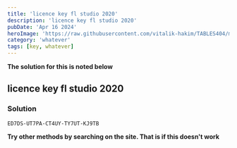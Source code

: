 ```yaml
---
title: 'licence key fl studio 2020'
description: 'licence key fl studio 2020'
pubDate: 'Apr 16 2024'
heroImage: 'https://raw.githubusercontent.com/vitalik-hakim/TABLES404/main/error_b/misc.png'
category: 'whatever'
tags: [key, whatever]
---
```


**The solution for this is noted below**

## licence key fl studio 2020

### Solution

```whatever
ED7DS-UT7PA-CT4UY-TY7UT-KJ9TB
```

**Try other methods by searching on the site. That is if this doesn't work**
